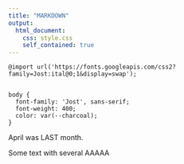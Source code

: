 ```yaml
---
title: "MARKDOWN"
output: 
  html_document:
    css: style.css
    self_contained: true
---
```


```cat
@import url('https://fonts.googleapis.com/css2?family=Jost:ital@0;1&display=swap');


body {
  font-family: 'Jost', sans-serif;
  font-weight: 400;
  color: var(--charcoal);
}
```

April was LAST month.

Some text with several AAAAA
